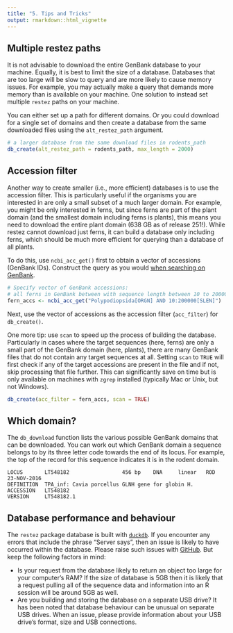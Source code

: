 ```yaml
---
title: "5. Tips and Tricks"
output: rmarkdown::html_vignette
---
```




## Multiple restez paths

It is not advisable to download the entire GenBank database to your machine. Equally, it is best to limit the size of a database. Databases that are too large will be slow to query and are more likely to cause memory issues. For example, you may actually make a query that demands more memory than is available on your machine. One solution to instead set multiple `restez` paths on your machine.

You can either set up a path for different domains. Or you could download for a single set of domains and then create a database from the same downloaded files using the `alt_restez_path` argument.


```r
# a larger database from the same download files in rodents_path
db_create(alt_restez_path = rodents_path, max_length = 2000)
```

## Accession filter

Another way to create smaller (i.e., more efficient) databases is to use the accession filter. This is particularly useful if the organisms you are interested in are only a small subset of a much larger domain. For example, you might be only interested in ferns, but since ferns are part of the plant domain (and the smallest domain including ferns is plants), this means you need to download the entire plant domain (638 GB as of release 251!). While restez cannot download just ferns, it can build a database only including ferns, which should be much more efficient for querying than a database of all plants.

To do this, use `ncbi_acc_get()` first to obtain a vector of accessions (GenBank IDs). Construct the query as you would [when searching on GenBank](https://www.ncbi.nlm.nih.gov/books/NBK44863/#sequencesquickstart.How_do_I_use_a_simpl).


```r
# Specify vector of GenBank accessions:
# all ferns in GenBank between with sequence length between 10 to 200000 bases
fern_accs <- ncbi_acc_get("Polypodiopsida[ORGN] AND 10:200000[SLEN]")
```

Next, use the vector of accessions as the accession filter (`acc_filter`) for `db_create()`.

One more tip: use `scan` to speed up the process of building the database. Particularly in cases where the target sequences (here, ferns) are only a small part of the GenBank domain (here, plants), there are many GenBank files that do not contain any target sequences at all. Setting `scan` to `TRUE` will first check if any of the target accessions are present in the file and if not, skip processing that file further. This can significantly save on time but is only available on machines with `zgrep` installed (typically Mac or Unix, but not Windows).


```r
db_create(acc_filter = fern_accs, scan = TRUE)
```

## Which domain?

The `db_download` function lists the various possible GenBank domains that can be downloaded. You can work out which GenBank domain a sequence belongs to by its three letter code towards the end of its locus. For example, the top of the record for this sequence indicates it is in the rodent domain.

```
LOCUS       LT548182                 456 bp    DNA     linear   ROD 23-NOV-2016
DEFINITION  TPA_inf: Cavia porcellus GLNH gene for globin H.
ACCESSION   LT548182
VERSION     LT548182.1
```

## Database performance and behaviour

The `restez` package database is built with [`duckdb`](https://github.com/duckdb/duckdb).
If you encounter any errors that include the phrase "Server says", then an issue is
likely to have occurred within the database. Please raise such issues with
[GitHub](https://github.com/ropensci/restez/issues). But keep the following
factors in mind:

* Is your request from the database likely to return an object too large for
your computer's RAM? If the size of database is 5GB then it is likely that
a request pulling all of the sequence data and information into an R session
will be around 5GB as well.
* Are you building and storing the database on a separate USB drive? It has
been noted that database behaviour can be unusual on separate USB drives. When
an issue, please provide information about your USB drive's format, size and USB
connections.
